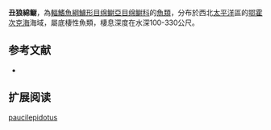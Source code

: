 {{Speciesbox
| name = 丑狼綿鳚
| image = 
| status = NE
| status_system = IUCN3.1
| genus = Lycodes
| species = paucilepidotus
| authority = [[Toyoshima|Toyoshima]], 1985
| synonyms = 
}}

'''丑狼綿鳚'''，為[[輻鰭魚綱|輻鰭魚綱]][[鱸形目|鱸形目]][[绵鳚亞目|绵鳚亞目]][[绵鳚科|绵鳚科]]的[[魚類|魚類]]，分布於西北[[太平洋|太平洋]]區的[[鄂霍次克海|鄂霍次克海]]海域，屬底棲性魚類，棲息深度在水深100-330公尺。

==参考文献==
*{{FishBase_species|genus=Lycodes|species=paucilepidotus|year=2011|month=12}}

== 扩展阅读 ==
{{refbegin}}
{{wikispecies-inline|Lycodes paucilepidotus|丑狼綿鳚}}
{{refend}}
{{Taxonbar|from=Q1099166}}

[[Category:狼绵鳚属|paucilepidotus]]


{{鱸形目小作品}}